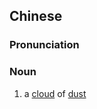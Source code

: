 {{also|尘头}}
==Chinese==
{{zh-forms|s=尘头}}

===Pronunciation===
{{zh-pron
|m=chéntóu
|cat=n
}}

===Noun===
{{zh-noun}}

# {{lb|zh|literary}} a [[cloud]] of [[dust]]